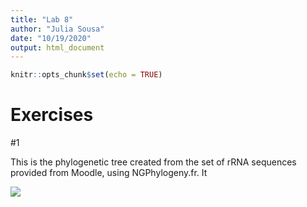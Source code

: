 ```yaml
---
title: "Lab 8"
author: "Julia Sousa"
date: "10/19/2020"
output: html_document
---
```


```r
knitr::opts_chunk$set(echo = TRUE)
```


# Exercises

#1

This is the phylogenetic tree created from the set of rRNA sequences provided from Moodle, using NGPhylogeny.fr. It 

![](tree.PNG)




























